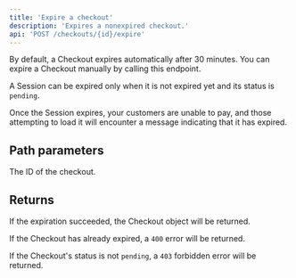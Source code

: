 ```yaml
---
title: 'Expire a checkout'
description: 'Expires a nonexpired checkout.'
api: 'POST /checkouts/{id}/expire'
---
```


By default, a Checkout expires automatically after 30 minutes. You can expire a Checkout manually by calling this endpoint.

A Session can be expired only when it is not expired yet and its status is `pending`.

Once the Session expires, your customers are unable to pay, and those attempting to load it will encounter a message indicating that it has expired.

## Path parameters

<ParamField path="id" type="string">
   The ID of the checkout.
</ParamField>

## Returns

If the expiration succeeded, the Checkout object will be returned.

If the Checkout has already expired, a `400` error will be returned.

If the Checkout's status is not `pending`, a `403` forbidden error will be returned.